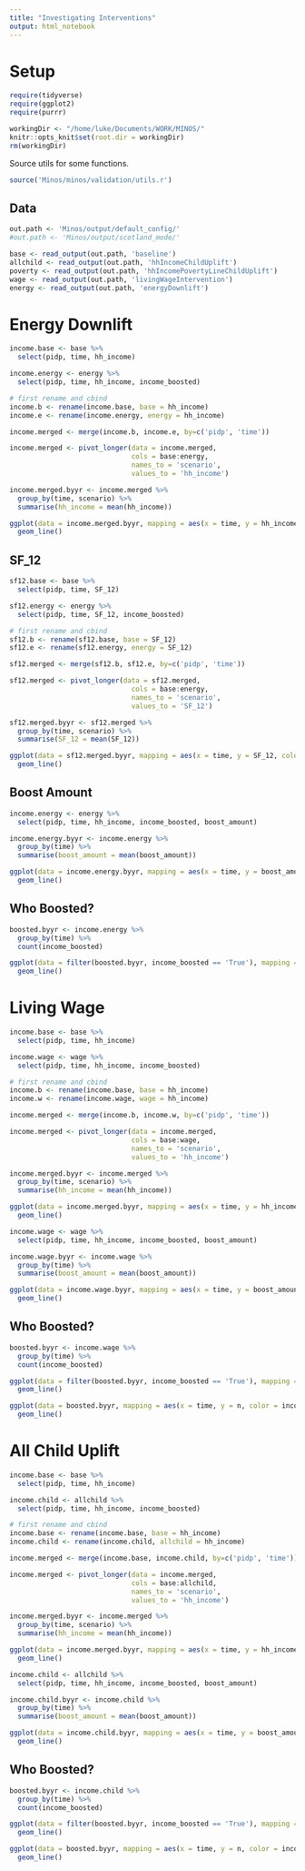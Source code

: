 ```yaml
---
title: "Investigating Interventions"
output: html_notebook
---
```


# Setup

```r

require(tidyverse)
require(ggplot2)
require(purrr)

workingDir <- "/home/luke/Documents/WORK/MINOS/"
knitr::opts_knit$set(root.dir = workingDir)
rm(workingDir)
```

Source utils for some functions.
```r
source('Minos/minos/validation/utils.r')
```

## Data

```r
out.path <- 'Minos/output/default_config/'
#out.path <- 'Minos/output/scotland_mode/'

base <- read_output(out.path, 'baseline')
allchild <- read_output(out.path, 'hhIncomeChildUplift')
poverty <- read_output(out.path, 'hhIncomePovertyLineChildUplift')
wage <- read_output(out.path, 'livingWageIntervention')
energy <- read_output(out.path, 'energyDownlift')

```

# Energy Downlift

```r
income.base <- base %>% 
  select(pidp, time, hh_income)

income.energy <- energy %>% 
  select(pidp, time, hh_income, income_boosted)

# first rename and cbind
income.b <- rename(income.base, base = hh_income)
income.e <- rename(income.energy, energy = hh_income)

income.merged <- merge(income.b, income.e, by=c('pidp', 'time'))

income.merged <- pivot_longer(data = income.merged,
                              cols = base:energy,
                              names_to = 'scenario',
                              values_to = 'hh_income')

income.merged.byyr <- income.merged %>%
  group_by(time, scenario) %>%
  summarise(hh_income = mean(hh_income))

ggplot(data = income.merged.byyr, mapping = aes(x = time, y = hh_income, color=scenario)) +
  geom_line()
```

## SF_12

```r
sf12.base <- base %>% 
  select(pidp, time, SF_12)

sf12.energy <- energy %>% 
  select(pidp, time, SF_12, income_boosted)

# first rename and cbind
sf12.b <- rename(sf12.base, base = SF_12)
sf12.e <- rename(sf12.energy, energy = SF_12)

sf12.merged <- merge(sf12.b, sf12.e, by=c('pidp', 'time'))

sf12.merged <- pivot_longer(data = sf12.merged,
                              cols = base:energy,
                              names_to = 'scenario',
                              values_to = 'SF_12')

sf12.merged.byyr <- sf12.merged %>%
  group_by(time, scenario) %>%
  summarise(SF_12 = mean(SF_12))

ggplot(data = sf12.merged.byyr, mapping = aes(x = time, y = SF_12, color=scenario)) +
  geom_line()
```

## Boost Amount

```r
income.energy <- energy %>% 
  select(pidp, time, hh_income, income_boosted, boost_amount)

income.energy.byyr <- income.energy %>%
  group_by(time) %>%
  summarise(boost_amount = mean(boost_amount))

ggplot(data = income.energy.byyr, mapping = aes(x = time, y = boost_amount)) +
  geom_line()
```

## Who Boosted?

```r
boosted.byyr <- income.energy %>% 
  group_by(time) %>%
  count(income_boosted)

ggplot(data = filter(boosted.byyr, income_boosted == 'True'), mapping = aes(x = time, y = n)) +
  geom_line()
```


# Living Wage

```r
income.base <- base %>% 
  select(pidp, time, hh_income)

income.wage <- wage %>% 
  select(pidp, time, hh_income, income_boosted)

# first rename and cbind
income.b <- rename(income.base, base = hh_income)
income.w <- rename(income.wage, wage = hh_income)

income.merged <- merge(income.b, income.w, by=c('pidp', 'time'))

income.merged <- pivot_longer(data = income.merged,
                              cols = base:wage,
                              names_to = 'scenario',
                              values_to = 'hh_income')

income.merged.byyr <- income.merged %>%
  group_by(time, scenario) %>%
  summarise(hh_income = mean(hh_income))

ggplot(data = income.merged.byyr, mapping = aes(x = time, y = hh_income, color=scenario)) +
  geom_line()
```

```r
income.wage <- wage %>% 
  select(pidp, time, hh_income, income_boosted, boost_amount)

income.wage.byyr <- income.wage %>%
  group_by(time) %>%
  summarise(boost_amount = mean(boost_amount))

ggplot(data = income.wage.byyr, mapping = aes(x = time, y = boost_amount)) +
  geom_line()
```

## Who Boosted?

```r
boosted.byyr <- income.wage %>% 
  group_by(time) %>%
  count(income_boosted)

ggplot(data = filter(boosted.byyr, income_boosted == 'True'), mapping = aes(x = time, y = n)) +
  geom_line()

ggplot(data = boosted.byyr, mapping = aes(x = time, y = n, color = income_boosted)) +
  geom_line()
```

# All Child Uplift

```r
income.base <- base %>% 
  select(pidp, time, hh_income)

income.child <- allchild %>% 
  select(pidp, time, hh_income, income_boosted)

# first rename and cbind
income.base <- rename(income.base, base = hh_income)
income.child <- rename(income.child, allchild = hh_income)

income.merged <- merge(income.base, income.child, by=c('pidp', 'time'))

income.merged <- pivot_longer(data = income.merged,
                              cols = base:allchild,
                              names_to = 'scenario',
                              values_to = 'hh_income')

income.merged.byyr <- income.merged %>%
  group_by(time, scenario) %>%
  summarise(hh_income = mean(hh_income))

ggplot(data = income.merged.byyr, mapping = aes(x = time, y = hh_income, color=scenario)) +
  geom_line()
```

```r
income.child <- allchild %>% 
  select(pidp, time, hh_income, income_boosted, boost_amount)

income.child.byyr <- income.child %>%
  group_by(time) %>%
  summarise(boost_amount = mean(boost_amount))

ggplot(data = income.child.byyr, mapping = aes(x = time, y = boost_amount)) +
  geom_line()
```

## Who Boosted?

```r
boosted.byyr <- income.child %>% 
  group_by(time) %>%
  count(income_boosted)

ggplot(data = filter(boosted.byyr, income_boosted == 'True'), mapping = aes(x = time, y = n)) +
  geom_line()

ggplot(data = boosted.byyr, mapping = aes(x = time, y = n, color = income_boosted)) +
  geom_line()
```




```r

```

